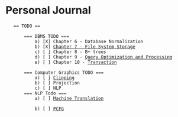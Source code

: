 = Personal Journal = 
    == TODO ==
   
        === DBMS TODO ===
            a) [X] Chapter 6 - Database Normalization
            b) [X] [[Chapter 7 - File System Storage]]
            c) [ ] Chapter 8 - B+ trees
            d) [ ] Chapter 9 - [[Query Optimization and Processing]]
            e) [ ] Chapter 10 - [[Transaction]]

        === Computer Graphics TODO ===
            a) [ ] [[Clipping]]
            b) [ ] Projection
            c) [ ] NLP 
        === NLP Todo ===
            a) [ ] [[Machine Translation]]

            b) [ ] [[ PCFG ]] 
